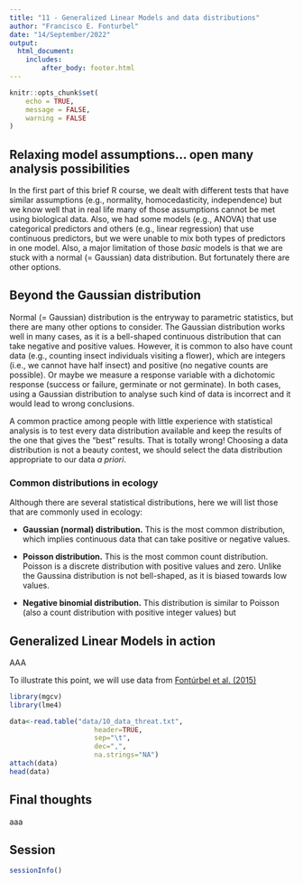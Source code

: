 ```yaml
---
title: "11 - Generalized Linear Models and data distributions"
author: "Francisco E. Fonturbel"
date: "14/September/2022"
output: 
  html_document:
    includes:
        after_body: footer.html
---
```


```r
knitr::opts_chunk$set(
	echo = TRUE,
	message = FALSE,
	warning = FALSE
)
```

## Relaxing model assumptions... open many analysis possibilities

In the first part of this brief R course, we dealt with different tests that have similar assumptions (e.g., normality, homocedasticity, independence) but we know well that in real life many of those assumptions cannot be met using biological data. Also, we had some models (e.g., ANOVA) that use categorical predictors and others (e.g., linear regression) that use continuous predictors, but we were unable to mix both types of predictors in one model. Also, a major limitation of those _basic_ models is that we are stuck with a normal (= Gaussian) data distribution. But fortunately there are other options.

## Beyond the Gaussian distribution

Normal (= Gaussian) distribution is the entryway to parametric statistics, but there are many other options to consider. The Gaussian distribution works well in many cases, as it is a bell-shaped continuous distribution that can take negative and positive values. However, it is common to also have count data (e.g., counting insect individuals visiting a flower), which are integers (i.e., we cannot have half insect) and positive (no negative counts are possible). Or maybe we measure a response variable with a dichotomic response (success or failure, germinate or not germinate). In both cases, using a Gaussian distribution to analyse such kind of data is incorrect and it would lead to wrong conclusions.

A common practice among people with little experience with statistical analysis is to test every data distribution available and keep the results of the one that gives the "best" results. That is totally wrong! Choosing a data distribution is not a beauty contest, we should select the data distribution appropriate to our data _a priori_.


### Common distributions in ecology

Although there are several statistical distributions, here we will list those that are commonly used in ecology:

* **Gaussian (normal) distribution.** This is the most common distribution, which implies continuous data that can take positive or negative values.

* **Poisson distribution.** This is the most common count distribution. Poisson is a discrete distribution with positive values and zero. Unlike the Gaussina distribution is not bell-shaped, as it is biased towards low values.

* **Negative binomial distribution.** This distribution is similar to Poisson (also a count distribution with positive integer values) but 


## Generalized Linear Models in action

AAA

To illustrate this point, we will use data from [Fontúrbel et al. (2015)](https://www.mdpi.com/882552)

```r
library(mgcv)
library(lme4)

data<-read.table("data/10_data_threat.txt", 
                     header=TRUE, 
                     sep="\t",
                     dec=",",
                     na.strings="NA")
attach(data)
head(data)
```


## Final thoughts

aaa


## Session

```r
sessionInfo()
```